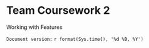# Team Coursework 2 {#working}

Working with Features


<!--Team coursework 3: Migrating a Family of Features removed-->


`Document version:` `r format(Sys.time(), '%d %B, %Y')`
